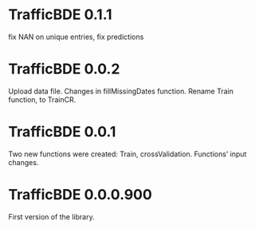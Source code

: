 TrafficBDE 0.1.1
============================
fix NAN on unique entries, fix predictions

TrafficBDE 0.0.2
============================
Upload data file.
Changes in fillMissingDates function.
Rename Train function, to TrainCR.


TrafficBDE 0.0.1
============================
Two new functions were created: Train, crossValidation.
Functions' input changes.


TrafficBDE 0.0.0.900
============================
First version of the library.